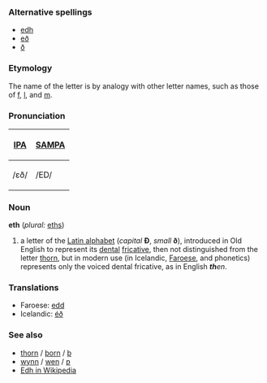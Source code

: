 ===Alternative spellings===
* [[edh]]
* [[eð]]
* [[ð]]

===Etymology===
The name of the letter is by analogy with other letter names, such as those of [[f]], [[l]], and [[m]]. <!-- ; its shape is derived from [[d]] with an added cross-stroke. [This is irrelevant to the etymology of the word]-->

===Pronunciation===
{| border=1 cellpadding=5
! [[w:IPA|IPA]] !! [[w:SAMPA|SAMPA]]
|-
| /ɛð/ || /ED/
|}

===Noun===
'''eth''' (''plural:'' [[eths]])
# a letter of the [[w:Latin alphabet|Latin alphabet]] (''capital'' '''Ð''', ''small'' '''ð'''), introduced in Old English to represent its [[dental]] [[fricative]], then not distinguished from the letter [[thorn]], but in modern use (in Icelandic, [[Faroese]], and phonetics) represents only the voiced dental fricative, as in English '' '''th'''en''.

===Translations===
* Faroese: [[edd]]
* Icelandic: [[éð]]

===See also===
*[[thorn]] / [[þorn]] / [[þ]]
*[[wynn]] / [[wen]] / [[ƿ]]
*[[w:edh|Edh in Wikipedia]]